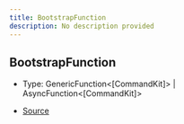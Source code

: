 ```yaml
---
title: BootstrapFunction
description: No description provided
---
```


## BootstrapFunction

- Type: GenericFunction\<\[CommandKit]> \| AsyncFunction\<\[CommandKit]>

- [Source](https://github.com/underctrl-io/commandkit/blob/98b939d6fdf8beaae597b4dc0351a139da52ee8d/packages/commandkit/src/CommandKit.ts#L30)